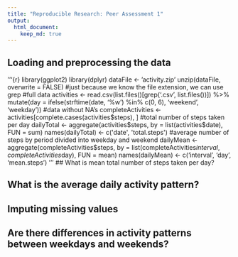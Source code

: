 ```yaml
---
title: "Reproducible Research: Peer Assessment 1"
output: 
  html_document:
    keep_md: true
---
```



## Loading and preprocessing the data
'''{r}
library(ggplot2)
library(dplyr)
dataFile <- 'activity.zip'
unzip(dataFile, overwrite = FALSE)
#just because we know the file extension, we can use grep
#full data
activities <- read.csv(list.files()[grep('.csv', list.files())]) %>%
  mutate(day = ifelse(strftime(date, '%w') %in% c(0, 6), 'weekend', 'weekday'))
#data without NA's
completeActivities <- activities[complete.cases(activities$steps), ]
#total number of steps taken per day
dailyTotal <- aggregate(activities$steps, by = list(activities$date), FUN = sum)
names(dailyTotal) <- c('date', 'total.steps')
#average number of steps by period divided into weekday and weekend
dailyMean <- aggregate(completeActivities$steps, by = list(completeActivities$interval,
                                                         completeActivities$day), FUN = mean)
names(dailyMean) <- c('interval', 'day', 'mean.steps')
'''
## What is mean total number of steps taken per day?



## What is the average daily activity pattern?



## Imputing missing values



## Are there differences in activity patterns between weekdays and weekends?
